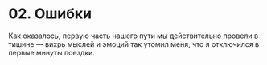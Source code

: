 # 02. Ошибки

Как оказалось, первую часть нашего пути мы действительно провели в тишине — вихрь мыслей и эмоций так утомил меня, что я отключился в первые минуты поездки.
